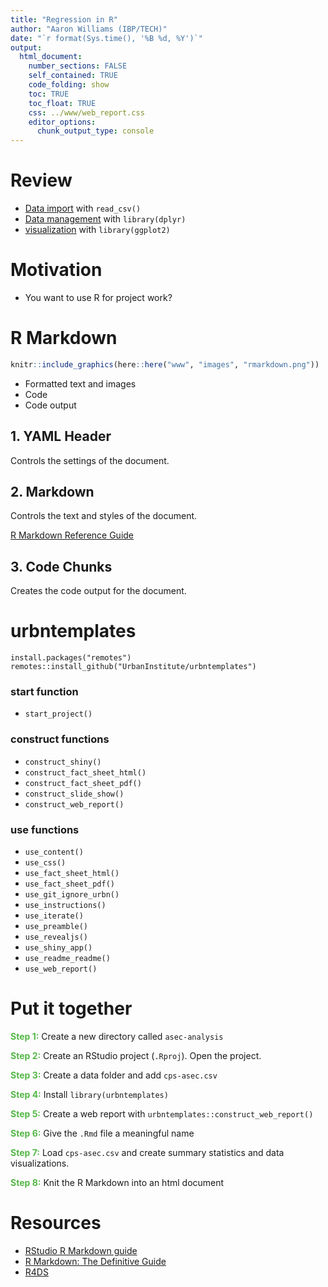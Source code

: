 ```yaml
---
title: "Regression in R"
author: "Aaron Williams (IBP/TECH)"
date: "`r format(Sys.time(), '%B %d, %Y')`"
output:
  html_document:
    number_sections: FALSE
    self_contained: TRUE
    code_folding: show
    toc: TRUE
    toc_float: TRUE
    css: ../www/web_report.css
    editor_options:
      chunk_output_type: console
---
```


<style>
@import url('https://fonts.googleapis.com/css?family=Lato&display=swap');
</style>

<link href="https://fonts.googleapis.com/css?family=Lato&display=swap" rel="stylesheet">

# Review

* [Data import](https://ui-research.github.io/urbn101-intro-r/lessons/04_lesson) with `read_csv()`
* [Data management](https://ui-research.github.io/urbn101-intro-r/lessons/02_lesson) with `library(dplyr)`
* [visualization](https://ui-research.github.io/urbn101-intro-r/lessons/01_lesson) with `library(ggplot2)`

# Motivation

* You want to use R for project work?

# R Markdown

```r
knitr::include_graphics(here::here("www", "images", "rmarkdown.png"))

```

* Formatted text and images
* Code
* Code output

## 1. YAML Header

Controls the settings of the document. 

## 2. Markdown

Controls the text and styles of the document. 

[R Markdown Reference Guide](https://www.rstudio.com/wp-content/uploads/2015/03/rmarkdown-reference.pdf)

## 3. Code Chunks

Creates the code output for the document. 

# urbntemplates

```
install.packages("remotes")
remotes::install_github("UrbanInstitute/urbntemplates")
```

### start function

  - `start_project()`

### construct functions

  - `construct_shiny()`
  - `construct_fact_sheet_html()`
  - `construct_fact_sheet_pdf()`
  - `construct_slide_show()`
  - `construct_web_report()`

### use functions

  - `use_content()`
  - `use_css()`
  - `use_fact_sheet_html()`
  - `use_fact_sheet_pdf()`
  - `use_git_ignore_urbn()`
  - `use_instructions()`
  - `use_iterate()`
  - `use_preamble()`
  - `use_revealjs()`
  - `use_shiny_app()`
  - `use_readme_readme()`
  - `use_web_report()`

# Put it together

<font color="#55b748">**Step 1:**</font> Create a new directory called `asec-analysis`

<font color="#55b748">**Step 2:**</font> Create an RStudio project (`.Rproj`). Open the project.

<font color="#55b748">**Step 3:**</font> Create a data folder and add `cps-asec.csv`

<font color="#55b748">**Step 4:**</font> Install `library(urbntemplates)`

<font color="#55b748">**Step 5:**</font> Create a web report with `urbntemplates::construct_web_report()`

<font color="#55b748">**Step 6:**</font> Give the `.Rmd` file a meaningful name

<font color="#55b748">**Step 7:**</font> Load `cps-asec.csv` and create summary statistics and data visualizations. 

<font color="#55b748">**Step 8:**</font> Knit the R Markdown into an html document

# Resources

* [RStudio R Markdown guide](https://rmarkdown.rstudio.com/)
* [R Markdown: The Definitive Guide](https://bookdown.org/yihui/rmarkdown/)
* [R4DS](https://r4ds.had.co.nz/communicate-intro.html)
